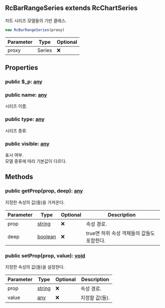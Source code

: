 ## RcBarRangeSeries extends RcChartSeries
차트 시리즈 모델들의 기반 클래스.



```typescript
new RcBarRangeSeries(proxy)
```
| Parameter | Type | Optional |
| ----------- | ----------- | ----------- |
| proxy | Series | ❌ |


## Properties
### public $_p: [any](https://www.typescriptlang.org/docs/handbook/2/everyday-types.html#any)

### public name: [any](https://www.typescriptlang.org/docs/handbook/2/everyday-types.html#any)
시리즈 이름.
### public type: [any](https://www.typescriptlang.org/docs/handbook/2/everyday-types.html#any)
시리즈 종류.
### public visible: [any](https://www.typescriptlang.org/docs/handbook/2/everyday-types.html#any)
표시 여부.\
모델 종류에 따라 기본값이 다르다.

## Methods
### public getProp(prop, deep): [any](https://www.typescriptlang.org/docs/handbook/2/everyday-types.html#any)
지정한 속성의 값(들)을 가져온다.



| Parameter | Type | Optional | Description |
| ----------- | ----------- | ----------- | ----------- |
| prop | [string](https://developer.mozilla.org/en-US/docs/Web/JavaScript/Reference/Global_Objects/String) | ❌ | 속성 경로. |
| deep | [boolean](https://developer.mozilla.org/en-US/docs/Web/JavaScript/Reference/Global_Objects/Boolean) | ❌ | true면 하위 속성 객체들의 값들도 포함한다. |
### public setProp(prop, value): [void](https://developer.mozilla.org/en-US/docs/Web/JavaScript/Reference/Global_Objects/undefined)
지정한 속성의 값(들)을 설정한다.



| Parameter | Type | Optional | Description |
| ----------- | ----------- | ----------- | ----------- |
| prop | [string](https://developer.mozilla.org/en-US/docs/Web/JavaScript/Reference/Global_Objects/String) | ❌ | 속성 경로. |
| value | [any](https://www.typescriptlang.org/docs/handbook/2/everyday-types.html#any) | ❌ | 지정할 값(들). |